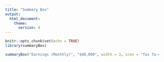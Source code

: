 ```yaml
---
title: "Summary Box"
output:
  html_document:
    theme:
      version: 4
---
```


```r
knitr::opts_chunk$set(echo = TRUE)
library(summaryBox)
```

```r
summaryBox("Earnings (Monthly)", "$40,000", width = 3, icon = "fas fa-calendar", style = "info")
```
